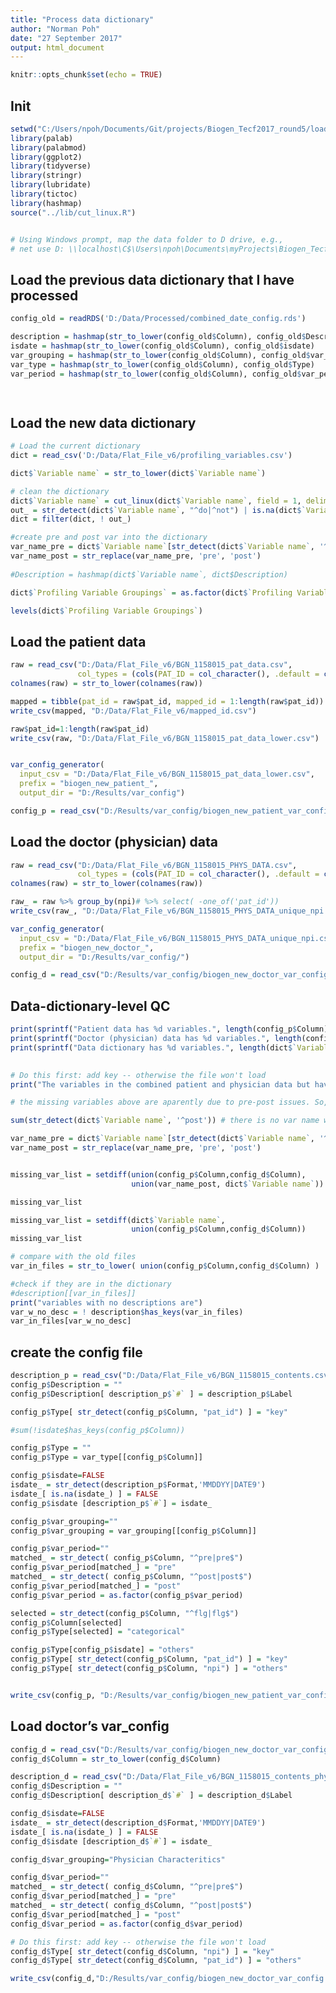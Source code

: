 ```yaml
---
title: "Process data dictionary"
author: "Norman Poh"
date: "27 September 2017"
output: html_document
---
```


```r
knitr::opts_chunk$set(echo = TRUE)
```


## Init
```r
setwd("C:/Users/npoh/Documents/Git/projects/Biogen_Tecf2017_round5/loading")
library(palab)
library(palabmod)
library(ggplot2)
library(tidyverse)
library(stringr)
library(lubridate)
library(tictoc)
library(hashmap)
source("../lib/cut_linux.R")


# Using Windows prompt, map the data folder to D drive, e.g., 
# net use D: \\localhost\C$\Users\npoh\Documents\myProjects\Biogen_Tecfidera

```
## Load the previous data dictionary that I have processed
```r
config_old = readRDS('D:/Data/Processed/combined_date_config.rds')

description = hashmap(str_to_lower(config_old$Column), config_old$Description)
isdate = hashmap(str_to_lower(config_old$Column), config_old$isdate)
var_grouping = hashmap(str_to_lower(config_old$Column), config_old$var_grouping)
var_type = hashmap(str_to_lower(config_old$Column), config_old$Type)
var_period = hashmap(str_to_lower(config_old$Column), config_old$var_period)

  
```
## Load the new data dictionary

```r
# Load the current dictionary
dict = read_csv('D:/Data/Flat_File_v6/profiling_variables.csv')

dict$`Variable name` = str_to_lower(dict$`Variable name`)

# clean the dictionary
dict$`Variable name` = cut_linux(dict$`Variable name`, field = 1, delimiter = " ")
out_ = str_detect(dict$`Variable name`, "^do|^not") | is.na(dict$`Variable name`)
dict = filter(dict, ! out_) 

#create pre and post var into the dictionary
var_name_pre = dict$`Variable name`[str_detect(dict$`Variable name`, '^pre|pre$')]
var_name_post = str_replace(var_name_pre, 'pre', 'post')
  
#Description = hashmap(dict$`Variable name`, dict$Description)

dict$`Profiling Variable Groupings` = as.factor(dict$`Profiling Variable Groupings`)

levels(dict$`Profiling Variable Groupings`)
```

## Load the patient data

```r

raw = read_csv("D:/Data/Flat_File_v6/BGN_1158015_pat_data.csv",
               col_types = (cols(PAT_ID = col_character(), .default = col_guess())))
colnames(raw) = str_to_lower(colnames(raw))

mapped = tibble(pat_id = raw$pat_id, mapped_id = 1:length(raw$pat_id))
write_csv(mapped, "D:/Data/Flat_File_v6/mapped_id.csv")

raw$pat_id=1:length(raw$pat_id)
write_csv(raw, "D:/Data/Flat_File_v6/BGN_1158015_pat_data_lower.csv")


var_config_generator(
  input_csv = "D:/Data/Flat_File_v6/BGN_1158015_pat_data_lower.csv",
  prefix = "biogen_new_patient_",
  output_dir = "D:/Results/var_config")

config_p = read_csv("D:/Results/var_config/biogen_new_patient_var_config.csv")
```

## Load the doctor (physician) data

```r
raw = read_csv("D:/Data/Flat_File_v6/BGN_1158015_PHYS_DATA.csv",
               col_types = (cols(PAT_ID = col_character(), .default = col_guess())))
colnames(raw) = str_to_lower(colnames(raw))

raw_ = raw %>% group_by(npi)# %>% select( -one_of('pat_id'))
write_csv(raw_, "D:/Data/Flat_File_v6/BGN_1158015_PHYS_DATA_unique_npi.csv")

var_config_generator(
  input_csv = "D:/Data/Flat_File_v6/BGN_1158015_PHYS_DATA_unique_npi.csv",
  prefix = "biogen_new_doctor_",
  output_dir = "D:/Results/var_config/")

config_d = read_csv("D:/Results/var_config/biogen_new_doctor_var_config.csv")

```
## Data-dictionary-level QC


```r

print(sprintf("Patient data has %d variables.", length(config_p$Column) ))
print(sprintf("Doctor (physician) data has %d variables.", length(config_d$Column) ))
print(sprintf("Data dictionary has %d variables.", length(dict$`Variable name`)  ))

  
# Do this first: add key -- otherwise the file won't load
print("The variables in the combined patient and physician data but have no description in the data dictionary are:")

# the missing variables above are aparently due to pre-post issues. So, let's attempt to recover this by using pre (resp. post) version of the var.

sum(str_detect(dict$`Variable name`, '^post')) # there is no var name with post!

var_name_pre = dict$`Variable name`[str_detect(dict$`Variable name`, '^pre|pre$')]
var_name_post = str_replace(var_name_pre, 'pre', 'post')


missing_var_list = setdiff(union(config_p$Column,config_d$Column), 
                           union(var_name_post, dict$`Variable name`))

missing_var_list

missing_var_list = setdiff(dict$`Variable name`, 
                           union(config_p$Column,config_d$Column))
missing_var_list

# compare with the old files
var_in_files = str_to_lower( union(config_p$Column,config_d$Column) )

#check if they are in the dictionary
#description[[var_in_files]]
print("variables with no descriptions are")
var_w_no_desc = ! description$has_keys(var_in_files)
var_in_files[var_w_no_desc]

```


## create the config file 

```r
description_p = read_csv("D:/Data/Flat_File_v6/BGN_1158015_contents.csv")
config_p$Description = ""
config_p$Description[ description_p$`#` ] = description_p$Label 

config_p$Type[ str_detect(config_p$Column, "pat_id") ] = "key"

#sum(!isdate$has_keys(config_p$Column))

config_p$Type = ""
config_p$Type = var_type[[config_p$Column]]

config_p$isdate=FALSE
isdate_ = str_detect(description_p$Format,'MMDDYY|DATE9')
isdate_[ is.na(isdate_) ] = FALSE
config_p$isdate [description_p$`#`] = isdate_

config_p$var_grouping=""
config_p$var_grouping = var_grouping[[config_p$Column]]

config_p$var_period=""
matched_ = str_detect( config_p$Column, "^pre|pre$")
config_p$var_period[matched_] = "pre"
matched_ = str_detect( config_p$Column, "^post|post$")
config_p$var_period[matched_] = "post"
config_p$var_period = as.factor(config_p$var_period)

selected = str_detect(config_p$Column, "^flg|flg$")
config_p$Column[selected]
config_p$Type[selected] = "categorical"

config_p$Type[config_p$isdate] = "others"
config_p$Type[ str_detect(config_p$Column, "pat_id") ] = "key"
config_p$Type[ str_detect(config_p$Column, "npi") ] = "others"


write_csv(config_p, "D:/Results/var_config/biogen_new_patient_var_config.csv")
```

## Load doctor's var_config
```r
config_d = read_csv("D:/Results/var_config/biogen_new_doctor_var_config.csv")
config_d$Column = str_to_lower(config_d$Column)

description_d = read_csv("D:/Data/Flat_File_v6/BGN_1158015_contents_physician.csv")
config_d$Description = ""
config_d$Description[ description_d$`#` ] = description_d$Label 

config_d$isdate=FALSE
isdate_ = str_detect(description_d$Format,'MMDDYY|DATE9')
isdate_[ is.na(isdate_) ] = FALSE
config_d$isdate [description_d$`#`] = isdate_

config_d$var_grouping="Physician Characteritics"

config_d$var_period=""
matched_ = str_detect( config_d$Column, "^pre|pre$")
config_d$var_period[matched_] = "pre"
matched_ = str_detect( config_d$Column, "^post|post$")
config_d$var_period[matched_] = "post"
config_d$var_period = as.factor(config_d$var_period)

# Do this first: add key -- otherwise the file won't load
config_d$Type[ str_detect(config_d$Column, "npi") ] = "key"
config_d$Type[ str_detect(config_d$Column, "pat_id") ] = "others"

write_csv(config_d,"D:/Results/var_config/biogen_new_doctor_var_config.csv")
```
